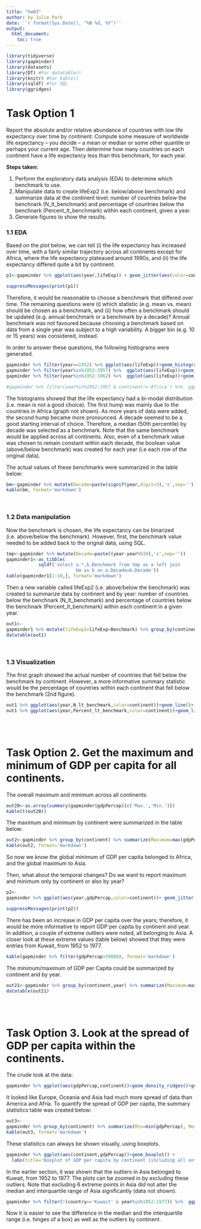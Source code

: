 ```yaml
---
title: "hw03"
author: by Julie Park
date: '`r format(Sys.Date(), "%B %d, %Y")`'
output: 
  html_document:
    toc: true
---    
```



```r
library(tidyverse)
library(gapminder)
library(datasets)
library(DT) #For datatable()
library(knitr) #For kable()
library(sqldf) #for SQL
library(ggridges)
```

# Task Option 1
Report the absolute and/or relative abundance of countries with low life expectancy over time by continent: Compute some measure of worldwide life expectancy – you decide – a mean or median or some other quantile or perhaps your current age. Then determine how many countries on each continent have a life expectancy less than this benchmark, for each year.

__Steps taken:__

1. Perform the exploratory data analysis (EDA) to determine which benchmark to use.
2. Manipulate data to create lifeExp2 (i.e. below/above benchmark) and summarize data at the continent level: number of countries below the benchnark (N_lt_benchmark) and percentage of countries below the benchnark (Percent_lt_benchmark) within each continent, given a year.
3. Generate figures to show the results.

### 1.1 EDA
Based on the plot below, we can tell (i) the life expectancy has increased over time, with a fairly similar trajectory across all continents except for Africa, where the life expectancy plateaued around 1990s, and (ii) the life expectancy differed quite a bit by continent.  
```r
p1<-gapminder %>% ggplot(aes(year,lifeExp)) + geom_jitter(aes(color=continent)) + geom_smooth(aes(color=continent))

suppressMessages(print(p1))
```

Therefore, it would be reasonable to choose a benchmark that differed over time.  The remaining questions were (i) which statistic (e.g. mean vs. mean) should be chosen as a benchmark, and (ii) how often a benchmark should be updated (e.g. annual benchmark or a benchmark by a decade)?  Annual benchmark was not favoured because choosing a benchmark based on data from a single year was subject to a high variability.  A bigger bin (e.g. 10 or 15 years) was considered, instead.

In order to answer these questions, the following histograms were generated.
```r
gapminder %>% filter(year==1952) %>% ggplot(aes(lifeExp))+geom_histogram(bins=50) + labs(title='For year 1952')
gapminder %>% filter(year%in%1952:1957) %>%  ggplot(aes(lifeExp))+geom_histogram(bins=50) + labs(title='For years 1952 & 1957')
gapminder %>% filter(year%in%1952:1962) %>%  ggplot(aes(lifeExp))+geom_histogram(bins=50) + labs(title='For years 1952, 1957 & 1962')

#gapminder %>% filter(year%in%1952:1957 & continent!='Africa') %>%  ggplot(aes(lifeExp))+geom_histogram()
```

The histograms showed that the life expectancy had a bi-modal distribution (i.e. mean is not a good choice).  The first hump was mainly due to the countries in Africa (graph not shown).  As more years of data were added, the second hump became more pronounced. A decade seemed to be a good starting interval of choice.  Therefore, a median (50th percentile) by decade was selected as a benchmark.  Note that the same benchmark would be applied across all continents.  Also, even of a benchmark value was chosen to remain constant within each decade, the boolean value (above/below benchmark) was created for each year (i.e each row of the original data).


The actual values of these benchmarks were summarized in the table below:
```r
bm<-gapminder %>% mutate(Decade=paste(signif(year,digit=3),'s',sep='')) %>% group_by(Decade) %>% summarize(Benchmark=median(lifeExp))
kable(bm, format='markdown')
```

<br/> 

### 1.2 Data manipulation
Now the benchmark is chosen, the life expectancy can be binarized (i.e. above/below the benchmark).  However, first, the benchmark value needed to be added back to the orignal data, using SQL.

```r
tmp<-gapminder %>% mutate(Decade=paste((year-year%%10),'s',sep='')) 
gapminder1<-as_tibble(
            sqldf('select a.*,b.Benchmark from tmp as a left join 
                          bm as b on a.Decade=b.Decade'))
kable(gapminder1[1:10,], format='markdown')
```

Then a new variable called lifeExp2 (i.e. above/below the benchmark) was created to summarize data by continent and by year: number of countries below the benchnark (N_lt_benchmark) and percentage of countries below the benchnark (Percent_lt_benchmark) within each continent in a given year.
```r
out1<-
gapminder1 %>% mutate(lifeExp2=lifeExp<Benchmark) %>% group_by(continent,year) %>% summarize(N_lt_benchmark=sum(lifeExp2), N_total=n(), Percent_lt_benchmark=round(100*mean(lifeExp2),2)) 
datatable(out1)
```

<br/> 

### 1.3 Visualization
The first graph showed the actual number of countries that fell below the benchmark by continent.  However, a more informative summary statistic would be the percentage of countries within each continent that fell below the benchmark (2nd figure).
```r
out1 %>% ggplot(aes(year,N_lt_benchmark,color=continent))+geom_line()+ labs(title='Number of countries below the benchmark life expectancy over time', x='Year',y='# below benchmark')
out1 %>% ggplot(aes(year,Percent_lt_benchmark,color=continent))+geom_line()+labs(title='% of countries below the benchmark life expectancy over time', x='Year',y='# below benchmark')
```



<br/> <br/>

# Task Option 2. Get the maximum and minimum of GDP per capita for all continents.

The overall maximum and minimum across all continents:
```r
out20<-as.array(summary(gapminder$gdpPercap)[c('Max.','Min.')])
kable(t(out20))
```


The maximum and minimum by continent were summarized in the table below:
```r
out2<-gapminder %>% group_by(continent) %>% summarize(Maximum=max(gdpPercap), Minimum=min(gdpPercap))
kable(out2, format='markdown')
```
So now we know the global minimum of GDP per capita belonged to Africa, and the global maximum to Asia.

Then, what about the temporal changes?  Do we want to report maximum and minimum only by continent or also by year?
```r
p2<-
gapminder %>% ggplot(aes(year,gdpPercap,color=continent))+ geom_jitter() + geom_smooth() + labs(title='Trajectory of GDP per capita by continent')

suppressMessages(print(p2))
```

There has been an increase in GDP per capita over the years; therefore, it would be more informative to report GDP per capita by continent and year.  In addition, a couple of extreme outliers were noted, all belonging to Asia.  A closer look at these extreme values (table below) showed that they were entries from Kuwait, from 1952 to 1977.
```r
kable(gapminder %>% filter(gdpPercap>59000), format='markdown')
```

The minimum/maximum of GDP per Capita could be summarized by continent and by year.

```r
out21<-gapminder %>% group_by(continent,year) %>% summarize(Maximum=max(gdpPercap), Minimum=min(gdpPercap))
datatable(out21)


```


<br/> <br/>

# Task Option 3. Look at the spread of GDP per capita within the continents.

The crude look at the data:
```r
gapminder %>% ggplot(aes(gdpPercap,continent))+geom_density_ridges()+geom_point(alpha=0.2) 
```

It looked like Europe, Oceania and Asia had much more spread of data than America and Afria.  To quantify the spread of GDP per capita, the summary statistics table was created below:
```r
out3<-
gapminder %>% group_by(continent) %>% summarize(Min=min(gdpPercap), Mean=mean(gdpPercap), Q1=quantile(gdpPercap,0.25), Median=median(gdpPercap), Q3=quantile(gdpPercap, 0.75), Max=max(gdpPercap))
kable(out3, format='markdown')
```

These statistics can always be shown visually, using boxplots.

```r
gapminder %>% ggplot(aes(continent,gdpPercap))+geom_boxplot() +
  labs(title='Boxplot of GDP per capita by continent (including all entries)')
```

In the earlier section, it was shown that the outliers in Asia belonged to Kuwait, from 1952 to 1977.  The plots can be zoomed in by excluding these outliers.  Note that excluding 6 extreme points in Asia did not alter the median and interquartile range of Asia significantly (data not shown).
```r
gapminder %>% filter(!(country=='Kuwait' & year%in%1952:1977)) %>%  ggplot(aes(continent,gdpPercap))+geom_boxplot() + labs(title='Boxplot of GDP per capita by continent (excluding extreme outliers)')
```
Now it is easier to see the difference in the median and the interquartile range (i.e. hinges of a box) as well as the outliers by continent.